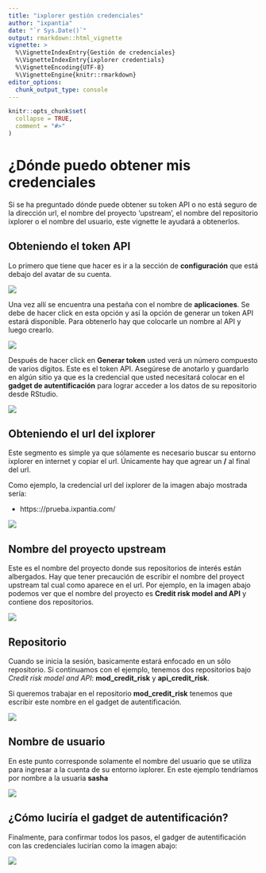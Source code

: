 ```yaml
---
title: "ixplorer gestión credenciales"
author: "ixpantia"
date: "`r Sys.Date()`"
output: rmarkdown::html_vignette
vignette: >
  %\VignetteIndexEntry{Gestión de credenciales}
  %\VignetteIndexEntry{ixplorer credentials}
  %\VignetteEncoding{UTF-8}
  %\VignetteEngine{knitr::rmarkdown}
editor_options: 
  chunk_output_type: console
---
```


```r
knitr::opts_chunk$set(
  collapse = TRUE,
  comment = "#>"
)
```

# **¿Dónde puedo obtener mis credenciales**

Si se ha preguntado dónde puede obtener su token API o no está seguro de la 
dirección url, el nombre del proyecto 'upstream', el nombre del repositorio
ixplorer o el nombre del usuario, este vignette le ayudará a obtenerlos.

## Obteniendo el token API
Lo primero que tiene que hacer es ir a la sección de **configuración** que está
debajo  del avatar de su cuenta.

![](img/api_token.png)

Una vez allí se encuentra una pestaña con el nombre de **aplicaciones**. Se debe
de hacer click en esta opción y así la opción de generar un token API estará
disponible. Para obtenerlo hay que colocarle un nombre al API y luego crearlo.

![](img/api_token_2.png)

Después de hacer click en **Generar token** usted verá un número compuesto de
varios dígitos. Este es el token API. Asegúrese de anotarlo y guardarlo en algún
sitio ya que es la credencial que usted necesitará colocar en el 
**gadget de autentificación** para lograr acceder a los datos de su repositorio 
desde RStudio.

![](img/api_token_3.png)

## Obteniendo el url del ixplorer

Este segmento es simple ya que sólamente es necesario buscar su entorno ixplorer
en internet y copiar el url. Únicamente hay que agrear un **/** al final del
url.

Como ejemplo, la credencial url del ixplorer de la imagen abajo mostrada sería:

 - https:://prueba.ixpantia.com/
 
![](img/credential_url.png)

## Nombre del proyecto upstream

Este es el nombre del proyecto donde sus repositorios de interés están albergados.
Hay que tener precaución de escribir el nombre del proyect upstream tal cual
como aparece en el url. Por ejemplo, en la imagen abajo podemos ver que el nombre
del proyecto es **Credit risk model and API** y contiene dos repositorios.

![](img/credential_1.png)

## Repositorio
Cuando se inicia la sesión, basicamente  estará enfocado en un sólo repositorio.
Si continuamos con el ejemplo, tenemos dos repositorios bajo 
_Credit risk model and API_: **mod_credit_risk** y **api_credit_risk**.

Si queremos trabajar en el repositorio **mod_credit_risk** tenemos que escribir
este nombre en el gadget de autentificación.

![](img/credential_2.png)

## Nombre de usuario
En este punto corresponde solamente el nombre del usuario que se utiliza para
ingresar a la cuenta de su entorno ixplorer. En este ejemplo tendríamos por
nombre a la usuaria **sasha**

![](img/credential_3.png)

## ¿Cómo  luciría el gadget de autentificación?
Finalmente, para confirmar todos los pasos, el gadger de autentificación con las
credenciales lucirían como la imagen abajo:

![](img/credential_4.png)






